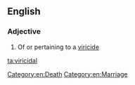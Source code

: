 ==English==

===Adjective===
{{en-adj}}

# Of or pertaining to a [[viricide]]

[[ta:viricidal]]
[[Category:en:Death]]
[[Category:en:Marriage]]